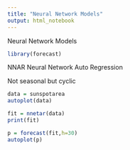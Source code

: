 ```yaml
---
title: "Neural Network Models"
output: html_notebook
---
```


Neural Network Models

```r
library(forecast)
```

NNAR 
Neural Network Auto Regression

Not seasonal but cyclic 
```r
data = sunspotarea
autoplot(data)
```

```r
fit = nnetar(data)
print(fit)
```

```r
p = forecast(fit,h=30)
autoplot(p)
```
